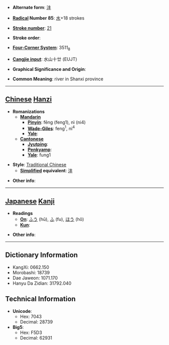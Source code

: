 * '''Alternate form''': [[沣]]

* '''[[Wiktionary:Chinese radical index| Radical]] Number 85''': [[Wiktionary:Chinese radical index 水|水]]+18 strokes

* '''[[Wiktionary:Chinese total strokes index|Stroke number]]''': [[Wiktionary:Chinese total strokes index 21|21]]

* '''Stroke order''': 

* '''[[Wiktionary:Chinese four corner index|Four-Corner System]]''': 3511<sub>8</sub>

* '''[[Wiktionary:Chinese Cangjie index|Cangjie input]]''': 水山十廿 (EUJT)

* '''Graphical Significance and Origin''': 

* '''Common Meaning''': river in Shanxi province

----

== [[Chinese]] [[Hanzi]] ==

* '''Romanizations'''
** '''[[Mandarin]]'''
*** '''[[Pinyin]]''': fēng (feng1), nì (ni4)
*** '''[[Wade-Giles]]''': feng<sup>1</sup>, ni<sup>4</sup>
*** '''[[Yale]]''': 
** '''[[Cantonese]]'''
*** '''[[Jyutping]]''':
*** '''[[Penkyamp]]''': 
*** '''[[Yale]]''': fung1

* '''Style''': [[Traditional Chinese]] 
** '''[[Simplified Chinese|Simplified]] equivalent''': [[沣]]

* '''Other info''': 

----

== [[Japanese]] [[Kanji]] ==

* '''Readings'''
** '''[[On]]''': [[ふう]] (hū), [[ふ]] (fu), [[ほう]] (hō)
** '''[[Kun]]''': 

* '''Other info''':  

----

== Dictionary Information ==

* KangXi: 0662.150
* Morobashi: 18739
* Dae Jaweon: 1071.170
* Hanyu Da Zidian: 31792.040

== Technical Information ==

* '''Unicode''':
** Hex: 7043
** Decimal: 28739
* '''Big5''':
** Hex: F5D3
** Decimal: 62931